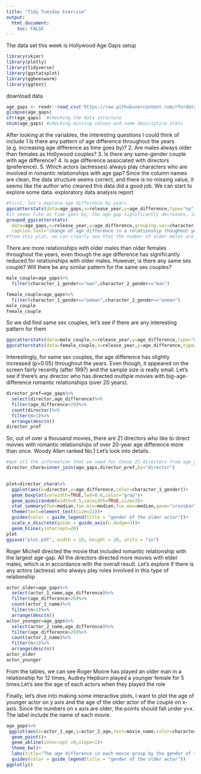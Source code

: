 ```yaml
---
title: "Tidy Tuesday Exercise"
output: 
  html_document:
    toc: FALSE
---
```


The data set this week is Hollywood Age Gaps
setup
```r
library(skimr)
library(plotly)
library(tidyverse)
library(ggstatsplot)
library(ggbeeswarm)
library(ggtext)
```

download data
```r
age_gaps <- readr::read_csv('https://raw.githubusercontent.com/rfordatascience/tidytuesday/master/data/2023/2023-02-14/age_gaps.csv')
glimpse(age_gaps)
str(age_gaps)  #checking the data structure
skim(age_gaps) #checking missing values and some descriptive stats
```
After looking at the variables, the interesting questions I could think of include 1.Is there any pattern of age difference throughout the years (e.g. increasing age difference as time goes by)? 2. Are males always older than females as Hollywood couples? 3. Is there any same-gender couple with age difference? 4. Is age difference associated with directors (preference). 5. Which actors (actresses) always play characters who are involved in romantic relationships with age gap?
Since the column names are clean, the data structure seems correct, and there is no missing value, it seems like the author who cleaned this data did a good job. We can start to explore some data.
exploratory data analysis report
```r
#first, let's explore age difference by years
ggscatterstats(data=age_gaps,x=release_year,y=age_difference,type="np")
#it seems like as time goes by, the age gap significantly decreases, let see if there are difference between genders (male is older v.s. female is older)
grouped_ggscatterstats(
  data=age_gaps,x=release_year,y=age_difference,grouping.var=character_1_gender,type="np",
  caption.text="change of age difference in a relationship thoughout years group by the gender of the older actor")
#from this plot, we can clearly see that the number of older males are way more than that of female in relationships with age gaps. Also, the age difference is significantly reduced as time goes by in relationships when males are older, but it's not significant in the relationships when females are older.
```
There are more relationships with older males than older females throughout the years, even though the age difference has significantly reduced for relationships with older males. However, is there any same sex couple? Will there be any similar pattern for the same sex couples?
```r
male_couple=age_gaps%>%
  filter(character_1_gender=="man",character_2_gender=="man")

female_couple=age_gaps%>%
  filter(character_1_gender=="woman",character_2_gender=="woman")
male_couple
female_couple
```

So we did find same sex couples, let's see if there are any interesting pattern for them
```r
ggscatterstats(data=male_couple,x=release_year,y=age_difference,type="np")
ggscatterstats(data=female_couple,x=release_year,y=age_difference,type="np")
```
Interestingly, for same sex couples, the age difference has slightly increased (p>0.05) throughout the years. Even though, it appeared on the screen fairly recently (after 1997) and the sample size is really small. Let's see if there's any director who has directed multiple movies with big-age-difference romantic relationships (over 20 years).
```r
director_pref=age_gaps%>%
  select(director,age_difference)%>%
  filter(age_difference>20)%>%
  count(director)%>%
  filter(n>1)%>%
  arrange(desc(n))
director_pref
```
So, out of over a thousand movies, there are 21 directors who like to direct movies with romantic relationships of over 20-year age difference more than once. Woody Allen ranked No.1 Let's look into details.
```r
#get all the information that we need for these 21 directors from age_gaps
director_chara=inner_join(age_gaps,director_pref,by="director")

  
plot=director_chara%>%
  ggplot(aes(x=director,y=age_difference,color=character_1_gender))+
  geom_boxplot(varwidth=TRUE,lwd=0.6,color="gray")+
  geom_quasirandom(width=0.5,varwidth=TRUE,size=3)+
  stat_summary(fun=median,fun.min=median,fun.max=median,geom="crossbar",width=0.2,linewidth=1.8,fatten=1,color="red")+
  theme(text=element_text(size=22))+
  guides(color = guide_legend(title = "gender of the older actor"))+
  scale_x_discrete(guide = guide_axis(n.dodge=3))+
  geom_hline(yintercept=20)
plot
ggsave("plot.pdf", width = 18, height = 10, units = "in")
```
Roger Michell directed the movie that included romantic relationship with the largest age-gap. All the directors directed more movies with elder males, which is in accordance with the overall result. 
Let's explore if there is any actors (actress) who always play roles involved in this type of relationship
```r
actor_older=age_gaps%>%
  select(actor_1_name,age_difference)%>%
  filter(age_difference>20)%>%
  count(actor_1_name)%>%
  filter(n>2)%>%
  arrange(desc(n))
actor_younger=age_gaps%>%
  select(actor_2_name,age_difference)%>%
  filter(age_difference>20)%>%
  count(actor_2_name)%>%
  filter(n>1)%>%
  arrange(desc(n))
actor_older
actor_younger

```
From the tables, we can see Roger Moore has played an older man in a relationship for 12 times, Audrey Hepburn played a younger female for 5 times.Let's see the age of each actors when they played the role

Finally, let's dive into making some interactive plots, I want to plot the age of younger actor on y axis and the age of the older actor of the couple on x-axis. Since the numbers on x axis are older, the points should fall under y=x. The label include the name of each movie.
```r

age_gaps%>%
 ggplot(aes(x=actor_1_age,y=actor_2_age,text=movie_name,color=character_1_gender))+
  geom_point()+
  geom_abline(intercept =0,slope=1)+
  theme_bw()+
  labs(title="The age difference in each movie group by the gender of the older actor",x="the age of the older actor",y="age of the younger actor")+
  guides(color = guide_legend(title = "gender of the older actor"))
ggplotly()
```


